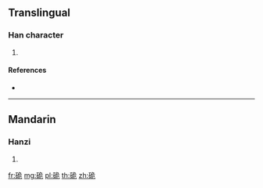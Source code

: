 {{character info/new}}
==Translingual==

===Han character===
{{Han char|rn=112|rad=石|as=06|sn=11|four=17612|canj=MRNMU}}

# {{defn|Han|sort=石06}}

====References====
* {{Han ref|kx=0829.570|dkj=24168|dj=1245.030|hdz=42430.020|uh=784A|ud=30794|bh=D6B7|bd=54967}}

----

==Mandarin==

===Hanzi===
{{cmn-hanzi|pin=[[wěi]] ([[wei3]])|wg=wei<sup>3</sup>}}

# {{defn|lang=cmn|sort=石06}}

[[fr:硊]]
[[mg:硊]]
[[pl:硊]]
[[th:硊]]
[[zh:硊]]